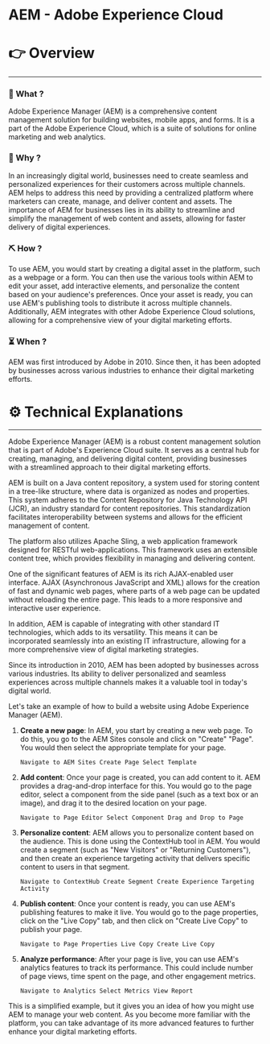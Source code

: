 # AEM - Adobe Experience Cloud


# 👉 Overview

---

### 👀 What ?

Adobe Experience Manager (AEM) is a comprehensive content management solution for building websites, mobile apps, and forms. It is a part of the Adobe Experience Cloud, which is a suite of solutions for online marketing and web analytics.


### 🧐 Why ?

In an increasingly digital world, businesses need to create seamless and personalized experiences for their customers across multiple channels. AEM helps to address this need by providing a centralized platform where marketers can create, manage, and deliver content and assets. The importance of AEM for businesses lies in its ability to streamline and simplify the management of web content and assets, allowing for faster delivery of digital experiences.


### ⛏️ How ?

To use AEM, you would start by creating a digital asset in the platform, such as a webpage or a form. You can then use the various tools within AEM to edit your asset, add interactive elements, and personalize the content based on your audience's preferences. Once your asset is ready, you can use AEM's publishing tools to distribute it across multiple channels. Additionally, AEM integrates with other Adobe Experience Cloud solutions, allowing for a comprehensive view of your digital marketing efforts.


### ⏳ When ?

AEM was first introduced by Adobe in 2010. Since then, it has been adopted by businesses across various industries to enhance their digital marketing efforts.


# ⚙️ Technical Explanations

---

Adobe Experience Manager (AEM) is a robust content management solution that is part of Adobe's Experience Cloud suite. It serves as a central hub for creating, managing, and delivering digital content, providing businesses with a streamlined approach to their digital marketing efforts.

AEM is built on a Java content repository, a system used for storing content in a tree-like structure, where data is organized as nodes and properties. This system adheres to the Content Repository for Java Technology API (JCR), an industry standard for content repositories. This standardization facilitates interoperability between systems and allows for the efficient management of content.

The platform also utilizes Apache Sling, a web application framework designed for RESTful web-applications. This framework uses an extensible content tree, which provides flexibility in managing and delivering content.

One of the significant features of AEM is its rich AJAX-enabled user interface. AJAX (Asynchronous JavaScript and XML) allows for the creation of fast and dynamic web pages, where parts of a web page can be updated without reloading the entire page. This leads to a more responsive and interactive user experience.

In addition, AEM is capable of integrating with other standard IT technologies, which adds to its versatility. This means it can be incorporated seamlessly into an existing IT infrastructure, allowing for a more comprehensive view of digital marketing strategies.

Since its introduction in 2010, AEM has been adopted by businesses across various industries. Its ability to deliver personalized and seamless experiences across multiple channels makes it a valuable tool in today's digital world.

Let's take an example of how to build a website using Adobe Experience Manager (AEM).

1. **Create a new page**: In AEM, you start by creating a new web page. To do this, you go to the AEM Sites console and click on "Create" "Page". You would then select the appropriate template for your page.
    
    ```
    Navigate to AEM Sites Create Page Select Template
    
    ```
    
2. **Add content**: Once your page is created, you can add content to it. AEM provides a drag-and-drop interface for this. You would go to the page editor, select a component from the side panel (such as a text box or an image), and drag it to the desired location on your page.
    
    ```
    Navigate to Page Editor Select Component Drag and Drop to Page
    
    ```
    
3. **Personalize content**: AEM allows you to personalize content based on the audience. This is done using the ContextHub tool in AEM. You would create a segment (such as "New Visitors" or "Returning Customers"), and then create an experience targeting activity that delivers specific content to users in that segment.
    
    ```
    Navigate to ContextHub Create Segment Create Experience Targeting Activity
    
    ```
    
4. **Publish content**: Once your content is ready, you can use AEM's publishing features to make it live. You would go to the page properties, click on the "Live Copy" tab, and then click on "Create Live Copy" to publish your page.
    
    ```
    Navigate to Page Properties Live Copy Create Live Copy
    
    ```
    
5. **Analyze performance**: After your page is live, you can use AEM's analytics features to track its performance. This could include number of page views, time spent on the page, and other engagement metrics.
    
    ```
    Navigate to Analytics Select Metrics View Report
    
    ```
    

This is a simplified example, but it gives you an idea of how you might use AEM to manage your web content. As you become more familiar with the platform, you can take advantage of its more advanced features to further enhance your digital marketing efforts.
